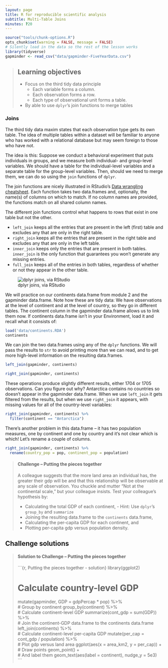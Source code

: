 ```yaml
---
layout: page
title: R for reproducible scientific analysis
subtitle: Multi-Table Joins
minutes: ?20
---
```


```r
source("tools/chunk-options.R")
opts_chunk$set(warning = FALSE, message = FALSE)
# Silently load in the data so the rest of the lesson works
library(tidyverse)
gapminder <- read_csv("data/gapminder-FiveYearData.csv")
```

> ## Learning objectives {.objectives}
>
> - Focus on the third tidy data principle
>     - Each variable forms a column.
>     - Each observation forms a row.
>     - Each type of observational unit forms a table.
> - By able to use `dplyr`'s join functions to merge tables
>

### Joins

The third tidy data maxim states that each observation type gets its own table. The idea of multiple tables within a dataset will be familiar to anyone who has worked with a relational database but may seem foreign to those who have not. 

The idea is this: Suppose we conduct a behavioral experiment that puts individuals in groups, and we measure both individual- and group-level variables. We should have a table for the individual-level variables and a separate table for the group-level variables. Then, should we need to merge them, we can do so using the `join` functions of `dplyr`. 

The join functions are nicely illustrated in RStudio's [Data wrangling cheatsheet](https://www.rstudio.com/wp-content/uploads/2015/02/data-wrangling-cheatsheet.pdf). Each function takes two data.frames and, optionally, the name(s) of columns on which to match. If no column names are provided, the functions match on all shared column names.

The different join functions control what happens to rows that exist in one table but not the other. 

- `left_join` keeps all the entries that are present in the left (first) table and excludes any that are only in the right table. 
- `right_join` keeps all the entries that are present in the right table and excludes any that are only in the left table.
- `inner_join` keeps only the entries that are present in both tables. `inner_join` is the only function that guarantees you won't generate any missing entries.
- `full_join` keeps all of the entries in both tables, regardless of whether or not they appear in the other table.

![dplyr joins, via RStudio](fig/dplyr-joins.png)

We will practice on our continents data.frame from module 2 and the gapminder data.frame. Note how these are tidy data: We have observations at the level of continent and at the level of country, so they go in different tables. The continent column in the gapminder data.frame allows us to link them now. If continents data.frame isn't in your Environment, load it and recall what it consists of:

```r
load('data/continents.RDA')
continents
```

We can join the two data.frames using any of the `dplyr` functions. We will pass the results to `str` to avoid printing more than we can read, and to get more high-level information on the resulting data.frames.

```r
left_join(gapminder, continents) 

right_join(gapminder, continents)
```

These operations produce slightly different results, either 1704 or 1705 observations. Can you figure out why? Antarctica contains no countries so doesn't appear in the gapminder data.frame. When we use `left_join` it gets filtered from the results, but when we use `right_join` it appears, with missing values for all of the country-level variables:
  
```r
right_join(gapminder, continents) %>% 
  filter(continent == "Antarctica")
```

There's another problem in this data.frame -- it has two population measures, one by continent and one by country and it's not clear which is which! Let's rename a couple of columns.

```r
right_join(gapminder, continents) %>% 
  rename(country_pop = pop, continent_pop = population)
```




> #### Challenge -- Putting the pieces together {.challenge}
> 
> A colleague suggests that the more land area an individual has, the greater their gdp will be and that this relationship will be observable at any scale of observation. You chuckle and mutter "Not at the continental scale," but your colleague insists. Test your colleague's hypothesis by:
> 
> - Calculating the total GDP of each continent, 
>       - Hint: Use `dplyr`'s `group_by` and `summarize`
> - Joining the resulting data.frame to the `continents` data.frame, 
> - Calculating the per-capita GDP for each continent, and 
> - Plotting per-capita gdp versus population density. 
>



## Challenge solutions

> #### Solution to Challenge -- Putting the pieces together {.challenge}
>
>
> ```{r, Putting the pieces together - solution}
> library(ggplot2)
> 
> # Calculate country-level GDP
> mutate(gapminder, GDP = gdpPercap * pop) %>%  
> # Group by continent
>     group_by(continent) %>%  
> # Calculate continent-level GDP
>     summarize(cont_gdp = sum(GDP)) %>%  
> # Join the continent-GDP data.frame to the continents data.frame
>     left_join(continents) %>%  
> # Calculate continent-level per-capita GDP
>     mutate(per_cap = cont_gdp / population) %>%  
> # Plot gdp versus land area
>     ggplot(aes(x = area_km2, y = per_cap)) +  
> # Draw points
>     geom_point() +  
> # And label them
>     geom_text(aes(label = continent), nudge_y = 5e3)  
> ```
>
